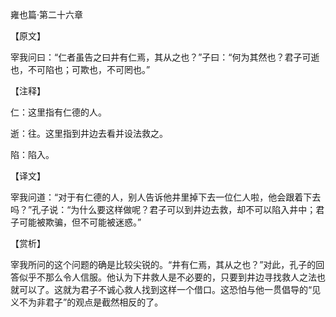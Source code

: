 

雍也篇·第二十六章

【原文】

宰我问曰：“仁者虽告之曰井有仁焉，其从之也？”子曰：“何为其然也？君子可逝也，不可陷也；可欺也，不可罔也。”

【注释】

仁：这里指有仁德的人。

逝：往。这里指到井边去看并设法救之。

陷：陷入。

【译文】

宰我问道：“对于有仁德的人，别人告诉他井里掉下去一位仁人啦，他会跟着下去吗？”孔子说：“为什么要这样做呢？君子可以到井边去救，却不可以陷入井中；君子可能被欺骗，但不可能被迷惑。”

【赏析】

宰我所问的这个问题的确是比较尖锐的。“井有仁焉，其从之也？”对此，孔子的回答似乎不那么令人信服。他认为下井救人是不必要的，只要到井边寻找救人之法也就可以了。这就为君子不诚心救人找到这样一个借口。这恐怕与他一贯倡导的“见义不为非君子”的观点是截然相反的了。

